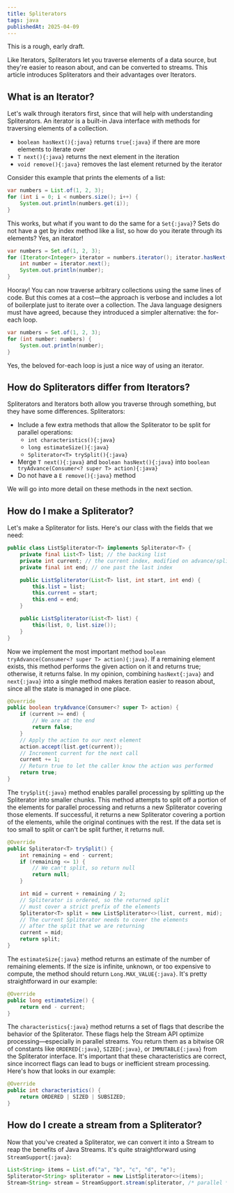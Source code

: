```yaml
---
title: Spliterators
tags: java
publishedAt: 2025-04-09
---
```


<Warning>This is a rough, early draft.</Warning>

Like Iterators, Spliterators let you traverse elements of a data source, but they're easier to reason about, and can be converted to streams.
This article introduces Spliterators and their advantages over Iterators.

## What is an Iterator?

Let's walk through iterators first, since that will help with understanding Spliterators.
An iterator is a built-in Java interface with methods for traversing elements of a collection.

- `boolean hasNext(){:java}` returns `true{:java}` if there are more elements to iterate over
- `T next(){:java}` returns the next element in the iteration
- `void remove(){:java}` removes the last element returned by the iterator

Consider this example that prints the elements of a list:

```java
var numbers = List.of(1, 2, 3);
for (int i = 0; i < numbers.size(); i++) {
    System.out.println(numbers.get(i));
}
```

This works, but what if you want to do the same for a `Set{:java}`? Sets do not have a get by index method like a list, so how do you iterate through its elements? Yes, an iterator!

```java
var numbers = Set.of(1, 2, 3);
for (Iterator<Integer> iterator = numbers.iterator(); iterator.hasNext();) {
    int number = iterator.next();
    System.out.println(number);
}
```

Hooray! You can now traverse arbitrary collections using the same lines of code.
But this comes at a cost—the approach is verbose and includes a lot of boilerplate just to iterate over a collection.
The Java language designers must have agreed, because they introduced a simpler alternative: the for-each loop.

```java
var numbers = Set.of(1, 2, 3);
for (int number: numbers) {
    System.out.println(number);
}
```

Yes, the beloved for-each loop is just a nice way of using an iterator.

## How do Spliterators differ from Iterators?

Spliterators and Iterators both allow you traverse through something, but they have some differences. Spliterators:

- Include a few extra methods that allow the Spliterator to be split for parallel operations:
    - `int characteristics(){:java}`
    - `long estimateSize(){:java}`
    - `Spliterator<T> trySplit(){:java}`
- Merge `T next(){:java}` and `boolean hasNext(){:java}` into `boolean tryAdvance(Consumer<? super T> action){:java}`
- Do not have a `E remove(){:java}` method

We will go into more detail on these methods in the next section.

## How do I make a Spliterator?

Let's make a Spliterator for lists. Here's our class with the fields that we need:

```java
public class ListSpliterator<T> implements Spliterator<T> {
    private final List<T> list; // the backing list
    private int current; // the current index, modified on advance/split
    private final int end; // one past the last index

    public ListSpliterator(List<T> list, int start, int end) {
        this.list = list;
        this.current = start;
        this.end = end;
    }

    public ListSpliterator(List<T> list) {
        this(list, 0, list.size());
    }
}
```

Now we implement the most important method `boolean tryAdvance(Consumer<? super T> action){:java}`.
If a remaining element exists, this method performs the given action on it and returns true; otherwise, it returns false.
In my opinion, combining `hasNext{:java}` and `next{:java}` into a single method makes iteration easier to reason about, since all the state is managed in one place.

```java
@Override
public boolean tryAdvance(Consumer<? super T> action) {
    if (current >= end) {
        // We are at the end
        return false;
    }
    // Apply the action to our next element
    action.accept(list.get(current));
    // Increment current for the next call
    current += 1;
    // Return true to let the caller know the action was performed
    return true;
}
```

The `trySplit{:java}` method enables parallel processing by splitting up the Spliterator into smaller chunks.
This method attempts to split off a portion of the elements for parallel processing and returns a new Spliterator covering those elements.
If successful, it returns a new Spliterator covering a portion of the elements, while the original continues with the rest. If the data set is too small to split or can't be split further, it returns null.

```java
@Override
public Spliterator<T> trySplit() {
    int remaining = end - current;
    if (remaining <= 1) {
        // We can't split, so return null
        return null;
    }

    int mid = current + remaining / 2;
    // Spliterator is ordered, so the returned split
    // must cover a strict prefix of the elements
    Spliterator<T> split = new ListSpliterator<>(list, current, mid);
    // The current Spliterator needs to cover the elements
    // after the split that we are returning
    current = mid;
    return split;
}
```

The `estimateSize{:java}` method returns an estimate of the number of remaining elements.
If the size is infinite, unknown, or too expensive to compute, the method should return `Long.MAX_VALUE{:java}`.
It's pretty straightforward in our example:

```java
@Override
public long estimateSize() {
    return end - current;
}
```

The `characteristics{:java}` method returns a set of flags that describe the behavior of the Spliterator.
These flags help the Stream API optimize processing—especially in parallel streams.
You return them as a bitwise OR of constants like `ORDERED{:java}`, `SIZED{:java}`, or `IMMUTABLE{:java}` from the Spliterator interface.
It's important that these characteristics are correct, since incorrect flags can lead to bugs or inefficient stream processing.
Here's how that looks in our example:

```java
@Override
public int characteristics() {
    return ORDERED | SIZED | SUBSIZED;
}
```

## How do I create a stream from a Spliterator?

Now that you've created a Spliterator, we can convert it into a Stream to reap the benefits of Java Streams.
It's quite straightforward using `StreamSupport{:java}`:

```java
List<String> items = List.of("a", "b", "c", "d", "e");
Spliterator<String> spliterator = new ListSpliterator<>(items);
Stream<String> stream = StreamSupport.stream(spliterator, /* parallel */ false);
```
